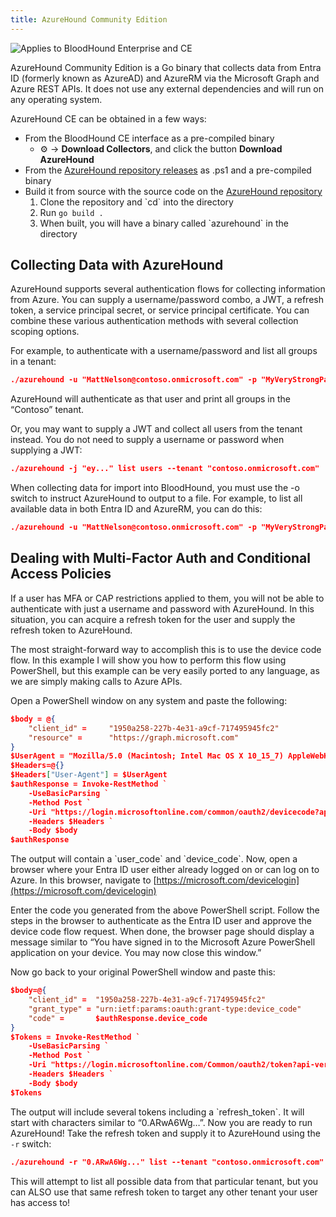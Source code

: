 ```yaml
---
title: AzureHound Community Edition
---
```


<img noZoom src="/assets/enterprise-AND-community-edition-pill-tag.svg" alt="Applies to BloodHound Enterprise and CE"/>

AzureHound Community Edition is a Go binary that collects data from Entra ID (formerly known as AzureAD) and AzureRM via the Microsoft Graph and Azure REST APIs. It does not use any external dependencies and will run on any operating system.

AzureHound CE can be obtained in a few ways:

* From the BloodHound CE interface as a pre-compiled binary
    * ⚙️ → **Download Collectors**, and click the button **Download AzureHound**
* From the [AzureHound repository releases](https://github.com/BloodHoundAD/AzureHound/releases) as .ps1 and a pre-compiled binary
* Build it from source with the source code on the [AzureHound repository](https://github.com/BloodHoundAD/AzureHound/)
    1.  Clone the repository and \`cd\` into the directory
    2.  Run `go build .`
    3.  When built, you will have a binary called \`azurehound\` in the directory

## Collecting Data with AzureHound

AzureHound supports several authentication flows for collecting information from Azure. You can supply a username/password combo, a JWT, a refresh token, a service principal secret, or service principal certificate. You can combine these various authentication methods with several collection scoping options.

For example, to authenticate with a username/password and list all groups in a tenant:
```json
./azurehound -u "MattNelson@contoso.onmicrosoft.com" -p "MyVeryStrongPassword" list groups --tenant "contoso.onmicrosoft.com"
```
AzureHound will authenticate as that user and print all groups in the “Contoso” tenant.

Or, you may want to supply a JWT and collect all users from the tenant instead. You do not need to supply a username or password when supplying a JWT:
```json
./azurehound -j "ey..." list users --tenant "contoso.onmicrosoft.com"
```
When collecting data for import into BloodHound, you must use the -o switch to instruct AzureHound to output to a file. For example, to list all available data in both Entra ID and AzureRM, you can do this:
```json
./azurehound -u "MattNelson@contoso.onmicrosoft.com" -p "MyVeryStrongPassword" list groups --tenant "contoso.onmicrosoft.com" -o output.json
```
## Dealing with Multi-Factor Auth and Conditional Access Policies

If a user has MFA or CAP restrictions applied to them, you will not be able to authenticate with just a username and password with AzureHound. In this situation, you can acquire a refresh token for the user and supply the refresh token to AzureHound.

The most straight-forward way to accomplish this is to use the device code flow. In this example I will show you how to perform this flow using PowerShell, but this example can be very easily ported to any language, as we are simply making calls to Azure APIs.

Open a PowerShell window on any system and paste the following:
```json
$body = @{
    "client_id" =     "1950a258-227b-4e31-a9cf-717495945fc2"
    "resource" =      "https://graph.microsoft.com"
}
$UserAgent = "Mozilla/5.0 (Macintosh; Intel Mac OS X 10_15_7) AppleWebKit/537.36 (KHTML, like Gecko) Chrome/103.0.0.0 Safari/537.36"
$Headers=@{}
$Headers["User-Agent"] = $UserAgent
$authResponse = Invoke-RestMethod `
    -UseBasicParsing `
    -Method Post `
    -Uri "https://login.microsoftonline.com/common/oauth2/devicecode?api-version=1.0" `
    -Headers $Headers `
    -Body $body
$authResponse
```
The output will contain a \`user\_code\` and \`device\_code\`. Now, open a browser where your Entra ID user either already logged on or can log on to Azure. In this browser, navigate to [https://microsoft.com/devicelogin](https://microsoft.com/devicelogin)

Enter the code you generated from the above PowerShell script. Follow the steps in the browser to authenticate as the Entra ID user and approve the device code flow request. When done, the browser page should display a message similar to “You have signed in to the Microsoft Azure PowerShell application on your device. You may now close this window.”

Now go back to your original PowerShell window and paste this:
```json
$body=@{
    "client_id" =  "1950a258-227b-4e31-a9cf-717495945fc2"
    "grant_type" = "urn:ietf:params:oauth:grant-type:device_code"
    "code" =       $authResponse.device_code
}
$Tokens = Invoke-RestMethod `
    -UseBasicParsing `
    -Method Post `
    -Uri "https://login.microsoftonline.com/Common/oauth2/token?api-version=1.0" `
    -Headers $Headers `
    -Body $body
$Tokens
```
The output will include several tokens including a \`refresh_token\`. It will start with characters similar to “0.ARwA6Wg…”. Now you are ready to run AzureHound! Take the refresh token and supply it to AzureHound using the `-r` switch:
```json
./azurehound -r "0.ARwA6Wg..." list --tenant "contoso.onmicrosoft.com" -o output.json
```
This will attempt to list all possible data from that particular tenant, but you can ALSO use that same refresh token to target any other tenant your user has access to!

